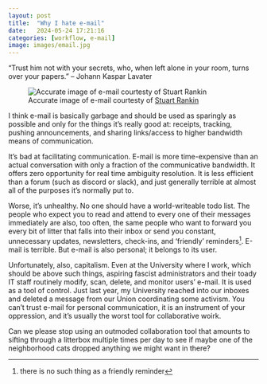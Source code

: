 ```yaml
---
layout: post
title:  "Why I hate e-mail"
date:   2024-05-24 17:21:16
categories: [workflow, e-mail]
image: images/email.jpg
---
```

"Trust him not with your secrets, who, when left alone in your room, turns over your papers." -- Johann Kaspar Lavater 

![Accurate image of e-mail courtesty of [Stuart Rankin](https://www.flickr.com/photos/24354425@N03/24195826102)](images/email.jpg){fig-alt="Medieval Express Mail"}

I think e-mail is basically garbage and should be used as sparingly as possible and only for the things it's really good at: receipts, tracking, pushing announcements, and sharing links/access to higher bandwidth means of communication.

It's bad at facilitating communication. E-mail is more time-expensive than an actual conversation with only a fraction of the communicative bandwidth. It offers zero opportunity for real time ambiguity resolution. It is less efficient than a forum (such as discord or slack), and just generally terrible at almost all of the purposes it's normally put to.

Worse, it's unhealthy. No one should have a world-writeable todo list. The people who expect you to read and attend to every one of their messages immediately are also, too often, the same people who want to forward you every bit of litter that falls into their inbox or send you constant, unnecessary updates, newsletters, check-ins, and 'friendly' reminders^[there is no such thing as a friendly reminder]. E-mail is terrible. But e-mail is also personal; it belongs to its user.

Unfortunately, also, capitalism.  Even at the University where I work, which should be above such things, aspiring fascist administrators and their toady IT staff routinely modify, scan, delete, and monitor users' e-mail. It is used as a tool of control.  Just last year, my University reached into our inboxes and deleted a message from our Union coordinating some activism. You can't trust e-mail for personal communication, it is an instrument of your oppression, and it's usually the worst tool for collaborative woirk.

Can we please stop using an outmoded collaboration tool that amounts to sifting through a litterbox multiple times per day to see if maybe one of the neighborhood cats dropped anything we might want in there?


